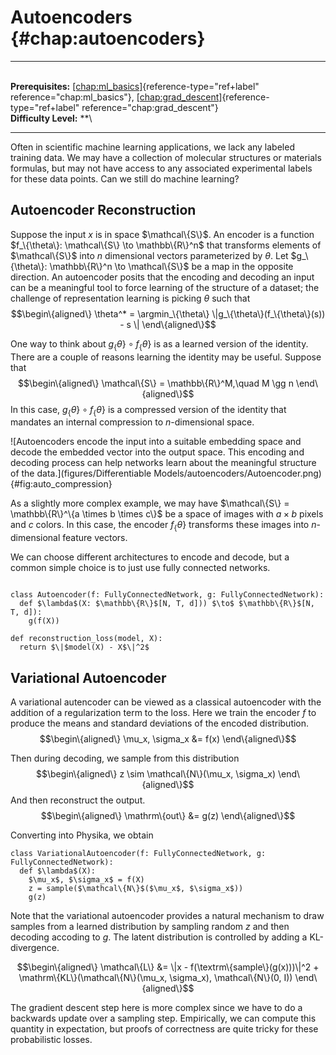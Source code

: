 # Autoencoders \{#chap:autoencoders\}

------------------------------------------------------------------------

\
**Prerequisites:**
[\[chap:ml_basics\]](#chap:ml_basics)\{reference-type="ref+label"
reference="chap:ml_basics"\},
[\[chap:grad_descent\]](#chap:grad_descent)\{reference-type="ref+label"
reference="chap:grad_descent"\}\
**Difficulty Level:** \*\*\

------------------------------------------------------------------------

Often in scientific machine learning applications, we lack any labeled
training data. We may have a collection of molecular structures or
materials formulas, but may not have access to any associated
experimental labels for these data points. Can we still do machine
learning?

## Autoencoder Reconstruction

Suppose the input $x$ is in space $\mathcal\{S\}$. An encoder is a
function $f_\{\theta\}: \mathcal\{S\} \to \mathbb\{R\}^n$ that transforms
elements of $\mathcal\{S\}$ into $n$ dimensional vectors parameterized by
$\theta$. Let $g_\{\theta\}: \mathbb\{R\}^n \to \mathcal\{S\}$ be a map in the
opposite direction. An autoencoder posits that the encoding and decoding
an input can be a meaningful tool to force learning of the structure of
a dataset; the challenge of representation learning is picking $\theta$
such that $$\begin\{aligned\}
    \theta^* = \argmin_\{\theta\} \|g_\{\theta\}(f_\{\theta\}(s)) - s \| 
\end\{aligned\}$$

One way to think about $g_\{\theta\} \circ f_\{\theta\}$ is as a learned
version of the identity. There are a couple of reasons learning the
identity may be useful. Suppose that $$\begin\{aligned\}
\mathcal\{S\} = \mathbb\{R\}^M,\quad M \gg n
\end\{aligned\}$$ In this case, $g_\{\theta\} \circ f_\{\theta\}$ is a
compressed version of the identity that mandates an internal compression
to $n$-dimensional space.

![Autoencoders encode the input into a suitable embedding space and
decode the embedded vector into the output space. This encoding and
decoding process can help networks learn about the meaningful structure
of the
data.](figures/Differentiable Models/autoencoders/Autoencoder.png)\{#fig:auto_compression\}

As a slightly more complex example, we may have
$\mathcal\{S\} = \mathbb\{R\}^\{a \times b \times c\}$ be a space of images
with $a \times b$ pixels and $c$ colors. In this case, the encoder
$f_\{\theta\}$ transforms these images into $n$-dimensional feature
vectors.

We can choose different architectures to encode and decode, but a common
simple choice is to just use fully connected networks.

``` \{.python language="python"\}

class Autoencoder(f: FullyConnectedNetwork, g: FullyConnectedNetwork):
  def $\lambda$(X: $\mathbb\{R\}$[N, T, d])) $\to$ $\mathbb\{R\}$[N, T, d]): 
    g(f(X))
    
def reconstruction_loss(model, X):
  return $\|$model(X) - X$\|^2$
```

## Variational Autoencoder

A variational autencoder can be viewed as a classical autoencoder with
the addition of a regularization term to the loss. Here we train the
encoder $f$ to produce the means and standard deviations of the encoded
distribution. $$\begin\{aligned\}
    \mu_x, \sigma_x &= f(x)
\end\{aligned\}$$

Then during decoding, we sample from this distribution $$\begin\{aligned\}
    z \sim \mathcal\{N\}(\mu_x, \sigma_x)
\end\{aligned\}$$ And then reconstruct the output. $$\begin\{aligned\}
    \mathrm\{out\} &= g(z)
\end\{aligned\}$$

Converting into Physika, we obtain

``` \{.python language="python"\}
class VariationalAutoencoder(f: FullyConnectedNetwork, g: FullyConnectedNetwork):
  def $\lambda$(X):
    $\mu_x$, $\sigma_x$ = f(X)
    z = sample($\mathcal\{N\}$($\mu_x$, $\sigma_x$))
    g(z)
```

Note that the variational autoencoder provides a natural mechanism to
draw samples from a learned distribution by sampling random $z$ and then
decoding accoding to $g$. The latent distribution is controlled by
adding a KL-divergence.

$$\begin\{aligned\}
    \mathcal\{L\} &= \|x - f(\textrm\{sample\}(g(x)))\|^2 + \mathrm\{KL\}(\mathcal\{N\}(\mu_x, \sigma_x), \mathcal\{N\}(0, I))
\end\{aligned\}$$

The gradient descent step here is more complex since we have to do a
backwards update over a sampling step. Empirically, we can compute this
quantity in expectation, but proofs of correctness are quite tricky for
these probabilistic losses.
